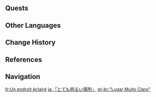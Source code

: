 {{Location Infobox
|image        = "A Very Bright Place".png
|type         = Subarea
|map_level    = Within Elynas: Southern Zone
|area         = Beryl Region
|region       = Fontaine
}}
{{Location Intro|description=<p>{{If Self|"A Very Bright Place"|It|"A Very Bright Place"}} is a half-submerged cavern located within Elynas. It contains numerous ore veins<ref>{{Ref/Quest|Strange Stone Chronicle (Part 1)}}</ref> and is filled with a congealed orange substance. It is unlocked after completing Step 3 in the {{Quest|There Will Come Soft Rains}}.</p>}}
<!--
==Points of Interest==
{{Locations by Category Table|type=Points of Interest}}
-->
==Quests==
{{Quests by Category List|"A Very Bright Place" Quests|heo=1}}
<!--
==Features==
===Domains===
{{Domains by Category Gallery}}

===Exploration===

===Enemies===
====Normal Bosses====
* {{Enemy|}}

====Elite Enemies====
* {{Enemy|}}

====Common Enemies====
* {{Enemy|}}

===Local Specialties===
* {{Item|}}

===Interactables===

==Puzzles==
===Puzzle Name===

==NPCs==
*

===Vendors===
*

==Descriptions==
{{Description|}}

==Soundtracks==
{{Soundtracks by Category Table|{{subst:#titleparts:{{subst:PAGENAME}}}} Soundtracks|header={{subst:#titleparts:{{subst:PAGENAME}}}}}}

==Lore==

==Gallery==
<gallery>

</gallery>

==Video Guides==
{{EVT
|video   = 
|caption = 
}}
-->
==Other Languages==
{{Other Languages
|en      = "A Very Bright Place"
|zhs     = 「很明亮的地方」
|zhs_rm  = "Hěn Míngliàng de Dìfāng"
|zht     = 「很明亮的地方」
|zht_rm  = "Hěn Míngliàng de Dìfāng"
|zh_tl   = "A Very Bright Place"
|ja      = 「とても{{Rubi|明|あか}}るい{{Rubi|場|ば|所|しょ}}」
|ja_rm   = "Totemo Akarui Basho"
|ja_tl   = 
|ko      = 「아주 밝은 곳」
|ko_tl   = "A Very Bright Place"
|es      = Cavidad Luminosa
|es_tl   = Luminous Hole
|fr      = Un endroit éclairé
|fr_tl   = A Lit Place
|ru      = «Очень светлое место»
|ru_tl   = "A Very Bright Place"
|th      = "สถานที่ที่สว่างไสวมาก ๆ"
|th_rm   = 
|th_tl   = 
|vi      = "Nơi Đặc Biệt Sáng Sủa"
|vi_tl   = 
|de      = „Sehr heller Ort“
|de_tl   = "Very Bright Place
|id      = "A Very Bright Place"
|pt      = "Lugar Muito Claro"
|pt_tl   = "Very Bright Place"
|tr      = "Çok Aydınlık Bir Yer"
|tr_tl   = "A Very Bright Place"
|it      = "Un luogo molto luminoso"
|it_tl   = "A Very Bright Place"
}}

==Change History==
{{Change History|4.0}}

==References==
{{Reflist}}

==Navigation==
{{Area Navbox|Fontaine}}

[[fr:Un endroit éclairé]]
[[ja:「とても明るい場所」]]
[[pt-br:"Lugar Muito Claro"]]